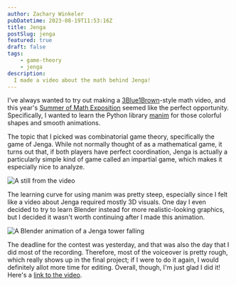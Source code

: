 ```yaml
---
author: Zachary Winkeler
pubDatetime: 2023-08-19T11:53:16Z
title: Jenga
postSlug: jenga
featured: true
draft: false
tags:
    - game-theory
    - jenga
description:
  I made a video about the math behind Jenga!
---
```


I've always wanted to try out making a [3Blue1Brown](https://www.3blue1brown.com/)-style math video, and this year's [Summer of Math Exposition](https://some.3b1b.co/) seemed like the perfect opportunity. Specifically, I wanted to learn the Python library [manim](https://www.manim.community/) for those colorful shapes and smooth animations.

The topic that I picked was combinatorial game theory, specifically the game of Jenga. While not normally thought of as a mathematical game, it turns out that, if both players have perfect coordination, Jenga is actually a particularly simple kind of game called an impartial game, which makes it especially nice to analyze.

![A still from the video](/assets/assumptions.jpg)

The learning curve for using manim was pretty steep, especially since I felt like a video about Jenga required mostly 3D visuals. One day I even decided to try to learn Blender instead for more realistic-looking graphics, but I decided it wasn't worth continuing after I made this animation.

![A Blender animation of a Jenga tower falling](/assets/falling.gif)

The deadline for the contest was yesterday, and that was also the day that I did most of the recording. Therefore, most of the voiceover is pretty rough, which really shows up in the final project; if I were to do it again, I would definitely allot more time for editing. Overall, though, I'm just glad I did it! Here's a [link to the video](https://www.youtube.com/watch?v=wrSEfX82WbE).

